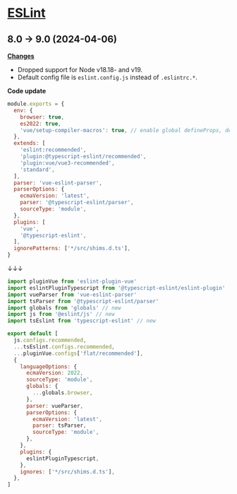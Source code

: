 # [ESLint](https://github.com/eslint/eslint/releases)

## 8.0 → 9.0 (2024-04-06)

**[Changes](https://github.com/eslint/eslint/releases/tag/v9.0.0)**

- Dropped support for Node v18.18- and v19.
- Default config file is `eslint.config.js` instead of `.eslintrc.*`.

**Code update**

```js
module.exports = {
  env: {
    browser: true,
    es2022: true,
    'vue/setup-compiler-macros': true, // enable global defineProps, defineEmits
  },
  extends: [
    'eslint:recommended',
    'plugin:@typescript-eslint/recommended',
    'plugin:vue/vue3-recommended',
    'standard',
  ],
  parser: 'vue-eslint-parser',
  parserOptions: {
    ecmaVersion: 'latest',
    parser: '@typescript-eslint/parser',
    sourceType: 'module',
  },
  plugins: [
    'vue',
    '@typescript-eslint',
  ],
  ignorePatterns: ['*/src/shims.d.ts'],
}
```

↓↓↓

```js
import pluginVue from 'eslint-plugin-vue'
import eslintPluginTypescript from '@typescript-eslint/eslint-plugin'
import vueParser from 'vue-eslint-parser'
import tsParser from '@typescript-eslint/parser'
import globals from 'globals' // new
import js from '@eslint/js' // new
import tsEslint from 'typescript-eslint' // new

export default [
  js.configs.recommended,
  ...tsEslint.configs.recommended,
  ...pluginVue.configs['flat/recommended'],
  {
    languageOptions: {
      ecmaVersion: 2022,
      sourceType: 'module',
      globals: {
        ...globals.browser,
      },
      parser: vueParser,
      parserOptions: {
        ecmaVersion: 'latest',
        parser: tsParser,
        sourceType: 'module',
      },
    },
    plugins: {
      eslintPluginTypescript,
    },
    ignores: ['*/src/shims.d.ts'],
  },
]
```
